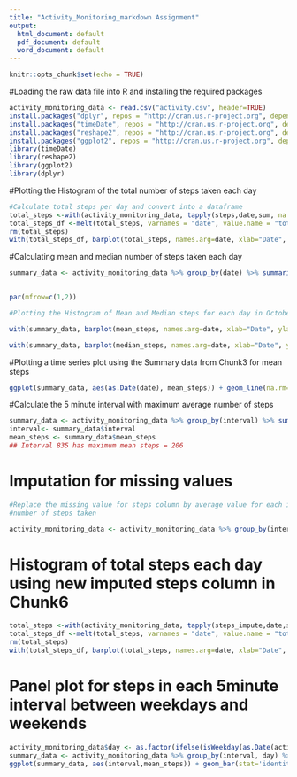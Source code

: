 ```yaml
---
title: "Activity_Monitoring_markdown Assignment"
output:
  html_document: default
  pdf_document: default
  word_document: default
---
```


```r
knitr::opts_chunk$set(echo = TRUE)
```

#Loading the raw data file into R and installing the required packages

```r
activity_monitoring_data <- read.csv("activity.csv", header=TRUE)
install.packages("dplyr", repos = "http://cran.us.r-project.org", dependencies = TRUE)
install.packages("timeDate", repos = "http://cran.us.r-project.org", dependencies = TRUE)
install.packages("reshape2", repos = "http://cran.us.r-project.org", dependencies = TRUE)
install.packages("ggplot2", repos = "http://cran.us.r-project.org", dependencies = TRUE)
library(timeDate)
library(reshape2)
library(ggplot2)
library(dplyr)
```

#Plotting the Histogram of the total number of steps taken each day

```r
#Calculate total steps per day and convert into a dataframe
total_steps <-with(activity_monitoring_data, tapply(steps,date,sum, na.rm=TRUE))
total_steps_df <-melt(total_steps, varnames = "date", value.name = "total_steps")
rm(total_steps)
with(total_steps_df, barplot(total_steps, names.arg=date, xlab="Date", ylab="Total Steps", main="Histogram of Total Steps taken each day in the month of October and November"))
```

#Calculating mean and median number of steps taken each day

```r
summary_data <- activity_monitoring_data %>% group_by(date) %>% summarise(mean_steps=mean(steps,na.rm=TRUE),
                                                                          median_steps=median(steps[steps>0], na.rm=TRUE))

par(mfrow=c(1,2))

#Plotting the Histogram of Mean and Median steps for each day in October and November

with(summary_data, barplot(mean_steps, names.arg=date, xlab="Date", ylab="Mean Steps", main="Histogram of Mean steps each day"))

with(summary_data, barplot(median_steps, names.arg=date, xlab="Date", ylab="Median Steps", main="Histogram of Median steps each day"))
```

#Plotting a time series plot using the Summary data from Chunk3 for mean steps
```r
ggplot(summary_data, aes(as.Date(date), mean_steps)) + geom_line(na.rm=TRUE)
```

#Calculate the 5 minute interval with maximum average number of steps
```r
summary_data <- activity_monitoring_data %>% group_by(interval) %>% summarise(mean_steps=mean(steps,na.rm=TRUE)) %>% arrange(-mean_steps) %>% slice(n=1)
interval<- summary_data$interval
mean_steps <- summary_data$mean_steps
## Interval 835 has maximum mean steps = 206
```

# Imputation for missing values
```r
#Replace the missing value for steps column by average value for each interval to include the impact of each interval on the
#number of steps taken

activity_monitoring_data <- activity_monitoring_data %>% group_by(interval) %>% mutate(steps_impute =ifelse(is.na(steps),mean(steps, na.rm=TRUE), steps))
```

# Histogram of total steps each day using new imputed steps column in Chunk6
```r
total_steps <-with(activity_monitoring_data, tapply(steps_impute,date,sum, na.rm=TRUE))
total_steps_df <-melt(total_steps, varnames = "date", value.name = "total_steps")
rm(total_steps)
with(total_steps_df, barplot(total_steps, names.arg=date, xlab="Date", ylab="Total Steps", main="Histogram of Total Steps taken each day after imputation in the month of October and November"))
```

# Panel plot for steps in each 5minute interval between weekdays and weekends
```r
activity_monitoring_data$day <- as.factor(ifelse(isWeekday(as.Date(activity_monitoring_data$date)), "weekday", "weekend"))
summary_data <- activity_monitoring_data %>% group_by(interval, day) %>% summarise(mean_steps=mean(steps,na.rm=TRUE))
ggplot(summary_data, aes(interval,mean_steps)) + geom_bar(stat='identity') + labs(x="5 Minute Interval", y="Mean Steps", title="Histogram of Mean Steps taken in each 5 Minute Interval compared between Weekdays & Weekends") + facet_wrap(~day)
```

